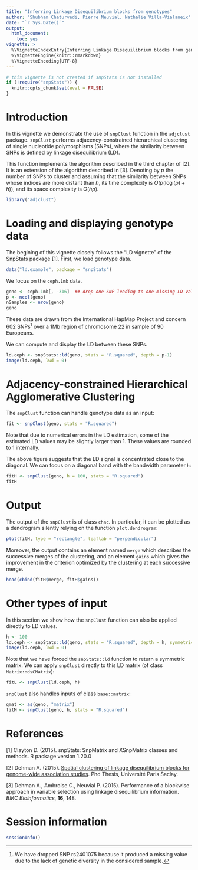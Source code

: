 ```yaml
---
title: "Inferring Linkage Disequilibrium blocks from genotypes"
author: "Shubham Chaturvedi, Pierre Neuvial, Nathalie Villa-Vialaneix"
date: "`r Sys.Date()`"
output: 
  html_document:
    toc: yes
vignette: >
  %\VignetteIndexEntry{Inferring Linkage Disequilibrium blocks from genotypes}
  %\VignetteEngine{knitr::rmarkdown}
  %\VignetteEncoding{UTF-8}
---
```


```r
# this vignette is not created if snpStats is not installed
if (!require("snpStats")) {
  knitr::opts_chunk$set(eval = FALSE)
}
```

# Introduction

In this vignette we demonstrate the use of `snpClust` function in the `adjclust`
package. `snpClust` performs adjacency-constrained hierarchical clustering of 
single nucleotide polymorphisms (SNPs), where the similarity between SNPs is 
defined by linkage disequilibrium (LD).

This function implements the algorithm described in the third chapter of [2]. It
is an extension of the algorithm described in [3]. Denoting by $p$ the number of
SNPs to cluster and assuming that the similarity between SNPs whose indices are 
more distant than $h$, its time complexity is $O(p (\log(p) + h))$, and its 
space complexity is $O(hp)$.

```r
library("adjclust")
```

# Loading and displaying genotype data

The begining of this vignette closely follows the "LD vignette" of the SnpStats 
package [1]. First, we load genotype data.

```r
data("ld.example", package = "snpStats")
```

We focus on the `ceph.1mb` data. 

```r
geno <- ceph.1mb[, -316]  ## drop one SNP leading to one missing LD value
p <- ncol(geno)
nSamples <- nrow(geno)
geno
```

These data are drawn from the International HapMap Project and concern 602 
SNPs[^1] over a 1Mb region of chromosome 22 in sample of 90 Europeans.

We can compute and display the LD between these SNPs.

[^1]: We have dropped SNP rs2401075 because it produced a missing value due to 
the lack of genetic diversity in the considered sample.

```r
ld.ceph <- snpStats::ld(geno, stats = "R.squared", depth = p-1)
image(ld.ceph, lwd = 0)
```

# Adjacency-constrained Hierarchical Agglomerative Clustering

The `snpClust` function can handle genotype data as an input:

```r
fit <- snpClust(geno, stats = "R.squared")
```

 
Note that due to numerical errors in the LD estimation, some of the estimated LD values may be slightly larger than 1. These values are rounded to 1 internally.

The above figure suggests that the LD signal is concentrated close to the 
diagonal. We can focus on a diagonal band with the bandwidth parameter `h`:

```r
fitH <- snpClust(geno, h = 100, stats = "R.squared")
fitH
```

# Output

The output of the `snpClust` is of class `chac`. In particular, it can be 
plotted as a dendrogram silently relying on the function `plot.dendrogram`:

```r
plot(fitH, type = "rectangle", leaflab = "perpendicular")
```


Moreover, the output contains an element named `merge` which describes the 
successive merges of the clustering, and an element `gains` which gives the 
improvement in the criterion optimized by the clustering at each successive 
merge.

```r
head(cbind(fitH$merge, fitH$gains))
```

# Other types of input

In this section we show how the `snpClust` function can also be applied directly
to LD values.

```r
h <- 100
ld.ceph <- snpStats::ld(geno, stats = "R.squared", depth = h, symmetric = TRUE)
image(ld.ceph, lwd = 0)
```

Note that we have forced the `snpStats::ld` function to return a symmetric matrix. 
We can apply `snpClust` directly to this LD matrix (of class `Matrix::dsCMatrix`):

```r
fitL <- snpClust(ld.ceph, h)
```

`snpClust` also handles inputs of class `base::matrix`:

```r
gmat <- as(geno, "matrix")
fitM <- snpClust(geno, h, stats = "R.squared")
```

# References

[1] Clayton D. (2015). snpStats: SnpMatrix and XSnpMatrix classes and methods.
R package version 1.20.0

[2] Dehman A. (2015). 
[Spatial clustering of linkage disequilibrium blocks for genome-wide association studies](https://tel.archives-ouvertes.fr/tel-01288568/). 
Phd Thesis, Université Paris Saclay.

[3] Dehman A., Ambroise C., Neuvial P. (2015). Performance of a blockwise 
approach in variable selection using linkage disequilibrium information. *BMC 
Bioinformatics*, **16**, 148.

# Session information

```r
sessionInfo()
```
